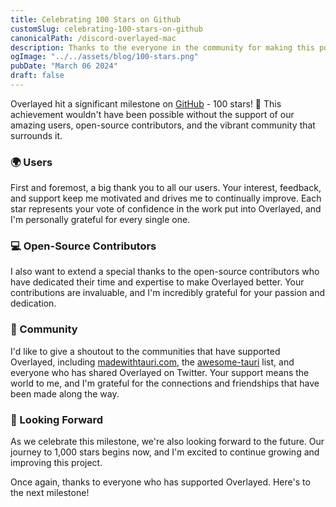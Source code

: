 ```yaml
---
title: Celebrating 100 Stars on Github 
customSlug: celebrating-100-stars-on-github
canonicalPath: /discord-overlayed-mac
description: Thanks to the everyone in the community for making this possible ❤️
ogImage: "../../assets/blog/100-stars.png"
pubDate: "March 06 2024"
draft: false
---
```


Overlayed hit a significant milestone on [GitHub](https://github.com/overlayeddev/overlayed) - 100 stars! 🎉 This achievement wouldn't have been possible without the support of our amazing users, open-source contributors, and the vibrant community that surrounds it.

### 🌍 Users

First and foremost, a big thank you to all our users. Your interest, feedback, and support keep me motivated and drives me to continually improve. Each star represents your vote of confidence in the work put into Overlayed, and I'm personally grateful for every single one.

### 💻 Open-Source Contributors

I also want to extend a special thanks to the open-source contributors who have dedicated their time and expertise to make Overlayed better. Your contributions are invaluable, and I'm incredibly grateful for your passion and dedication.

### 🤝 Community

I'd like to give a shoutout to the communities that have supported Overlayed, including [madewithtauri.com](https://madewithtauri.com), the [awesome-tauri](https://github.com/tauri-apps/awesome-tauri) list, and everyone who has shared Overlayed on Twitter. Your support means the world to me, and I'm grateful for the connections and friendships that have been made along the way.

### 🔮 Looking Forward

As we celebrate this milestone, we're also looking forward to the future. Our journey to 1,000 stars begins now, and I'm excited to continue growing and improving this project.

Once again, thanks to everyone who has supported Overlayed. Here's to the next milestone!
